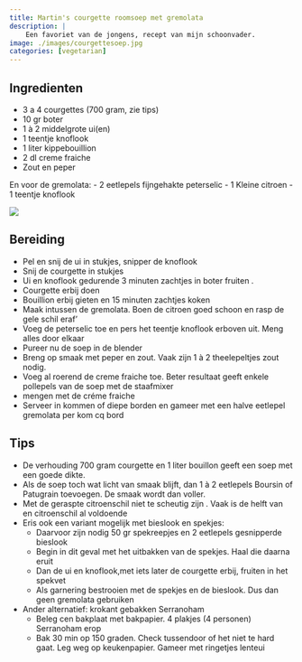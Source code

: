 ```yaml
---
title: Martin's courgette roomsoep met gremolata
description: |
    Een favoriet van de jongens, recept van mijn schoonvader. 
image: ./images/courgettesoep.jpg
categories: [vegetarian]
---
```


:::{.grid}
:::{.g-col-8}
## Ingredienten
- 3 a 4 courgettes (700 gram, zie tips)
- 10 gr boter
- 1 à 2 middelgrote ui(en)
- 1 teentje knoflook
- 1 liter kippebouillion
- 2 dl creme fraiche
- Zout en peper

En voor de gremolata:
- 2 eetlepels fijngehakte peterselic
- 1 Kleine citroen
- 1 teentje knoflook

:::
:::{.g-col-4}
![](./images/courgettesoep.jpg)
:::
:::

## Bereiding
- Pel en snij de ui in stukjes, snipper de knoflook
- Snij de courgette in stukjes
- Ui en knoflook gedurende 3 minuten zachtjes in boter fruiten .
- Courgette erbij doen
- Bouillion erbij gieten en 15 minuten zachtjes koken
- Maak intussen de gremolata. Boen de citroen goed schoon en rasp de gele schil eraf’
- Voeg de peterselic toe en pers het teentje knoflook erboven uit. Meng alles door elkaar
- Pureer nu de soep in de blender
- Breng op smaak met peper en zout. Vaak zijn 1 à 2 theelepeltjes zout nodig.
- Voeg al roerend de creme fraiche toe. Beter resultaat geeft enkele pollepels van de soep met de staafmixer
- mengen met de créme fraiche
- Serveer in kommen of diepe borden en gameer met een halve eetlepel gremolata per kom cq bord

## Tips
- De verhouding 700 gram courgette en 1 liter bouillon geeft een soep met een goede dikte.
- Als de soep toch wat licht van smaak blijft, dan 1 à 2 eetlepels Boursin of Patugrain toevoegen. De smaak wordt dan voller.
- Met de geraspte citroenschil niet te scheutig zijn . Vaak is de helft van en citroenschil al voldoende
- Eris ook een variant mogelijk met bieslook en spekjes:
  - Daarvoor zijn nodig 50 gr spekreepjes en 2 eetlepels gesnipperde bieslook
  - Begin in dit geval met het uitbakken van de spekjes. Haal die daarna eruit
  - Dan de ui en knoflook,met iets later de courgette erbij, fruiten in het spekvet
  - Als garnering bestrooien met de spekjes en de bieslook. Dus dan geen gremolata gebruiken
- Ander alternatief: krokant gebakken Serranoham
  - Beleg cen bakplaat met bakpapier. 4 plakjes (4 personen) Serranoham erop
  - Bak 30 min op 150 graden. Check tussendoor of het niet te hard gaat. Leg weg op keukenpapier. Gameer met ringetjes lenteui
